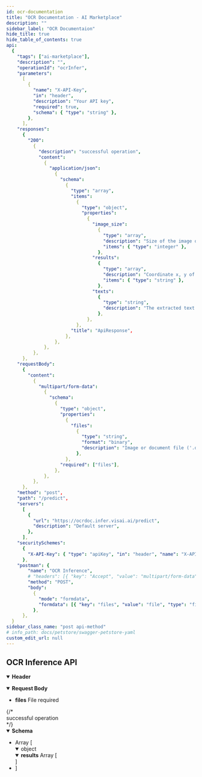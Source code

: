 ```yaml
---
id: ocr-documentation
title: "OCR Documentation - AI Marketplace"
description: ""
sidebar_label: "OCR Documentaion"
hide_title: true
hide_table_of_contents: true
api:
  {
    "tags": ["ai-marketplace"],
    "description": "",
    "operationId": "ocrInfer",
    "parameters":
      [
        {
          "name": "X-API-Key",
          "in": "header",
          "description": "Your API key",
          "required": true,
          "schema": { "type": "string" },
        },
      ],
    "responses":
      {
        "200":
          {
            "description": "successful operation",
            "content":
              {
                "application/json":
                  {
                    "schema":
                      {
                        "type": "array",
                        "items":
                          {
                            "type": "object",
                            "properties":
                              {
                                "image_size":
                                  {
                                    "type": "array",
                                    "description": "Size of the image or document",
                                    "items": { "type": "integer" },
                                  },
                                "results":
                                  {
                                    "type": "array",
                                    "description": "Coordinate x, y of text box",
                                    "items": { "type": "string" },
                                  },
                                "texts":
                                  {
                                    "type": "string",
                                    "description": "The extracted text in each box",
                                  },
                              },
                          },
                        "title": "ApiResponse",
                      },
                  },
              },
          },
      },
    "requestBody":
      {
        "content":
          {
            "multipart/form-data":
              {
                "schema":
                  {
                    "type": "object",
                    "properties":
                      {
                        "files":
                          {
                            "type": "string",
                            "format": "binary",
                            "description": "Image or document file ('.docx', '.pptx', '.pdf', '.jpeg', and '.png')",
                          },
                      },
                    "required": ["files"],
                  },
              },
          },
      },
    "method": "post",
    "path": "/predict",
    "servers":
      [
        {
          "url": "https://ocrdoc.infer.visai.ai/predict",
          "description": "Default server",
        },
      ],
    "securitySchemes":
      {
        "X-API-Key": { "type": "apiKey", "in": "header", "name": "X-API-Key" },
      },
    "postman": {
        "name": "OCR Inference",
        # "headers": [{ "key": "Accept", "value": "multipart/form-data" }],
        "method": "POST",
        "body":
          {
            "mode": "formdata",
            "formdata": [{ "key": "files", "value": "file", "type": "file" }],
          },
      },
  }
sidebar_class_name: "post api-method"
# info_path: docs/petstore/swagger-petstore-yaml
custom_edit_url: null
---
```



## OCR Inference API

<details style={{ marginBottom: "1rem" }} data-collapsed={false} open={true}>
  <summary style={{}}>
    <strong>Header</strong>
  </summary>
  <div>
    <ul>
      <ParamsItem
        className={"paramsItem"}
        param={{
          name: "X-API-Key",
          in: "header",
          description: "Your API key",
          required: true,
          schema: { type: "string" },
        }}
      ></ParamsItem>
    </ul>
  </div>
</details>
<MimeTabs>
  <TabItem label={"multipart/form-data"} value={"multipart/form-data-schema"}>
    <details style={{}} data-collapsed={false} open={true}>
      <summary style={{ textAlign: "left" }}>
        <strong>Request Body</strong>
      </summary>
      <div style={{ textAlign: "left", marginLeft: "1rem" }}></div>
      <ul style={{ marginLeft: "1rem" }}>
        <li>
          <div>
            <strong>files</strong>
            <span style={{ opacity: "0.6" }}> File</span>
            <span
              style={{
                color: "#FA383E",
                marginLeft: "0.25rem",
                fontWeight: "700",
              }}
            >
              required
            </span>
          </div>
        </li>
      </ul>
    </details>
  </TabItem>
</MimeTabs>
<div>
  <ApiTabs>
    <TabItem label={"200"} value={"200"}>
      {/* <div>successful operation</div> */}
      <div>
        <MimeTabs schemaType={"response"}>
          <TabItem label={"application/json"} value={"application/json"}>
            <SchemaTabs>
              <TabItem label={"Schema"} value={"Schema"}>
                <details style={{}} data-collapsed={false} open={true}>
                  <summary style={{ textAlign: "left" }}>
                    <strong>Schema</strong>
                  </summary>
                  <div style={{ textAlign: "left", marginLeft: "1rem" }}></div>
                  <ul style={{ marginLeft: "1rem" }}>
                    <li>
                      <div
                        style={{
                          fontSize: "var(--ifm-code-font-size)",
                          opacity: "0.6",
                          marginLeft: "-.5rem",
                          paddingBottom: ".5rem",
                        }}
                      >
                        Array [
                      </div>
                    </li>
                    <details style={{}} data-collapsed={false} open={true}>
                      <summary style={{}}>
                        <span style={{ opacity: "0.6" }}> object</span>
                      </summary>
                      <div style={{ marginLeft: "1rem" }}>
                        <SchemaItem
                          collapsible={false}
                          name={"image_size"}
                          required={false}
                          schemaName={"integer[]"}
                          qualifierMessage={undefined}
                          schema={{
                            description: "Size of image or document.",
                            title: "image_size",
                          }}
                        ></SchemaItem>
                        <SchemaItem
                          collapsible={false}
                          className={"schemaItem"}
                        >
                          <details style={{}} data-collapsed={false} open={true}>
                            <summary style={{}}>
                              <strong>results</strong>
                              <span style={{ opacity: "0.6" }}> Array [</span>
                            </summary>
                            <div style={{ marginLeft: "1rem" }}>
                              <SchemaItem
                                collapsible={false}
                                name={"0:"}
                                required={false}
                                schemaName={"[[x1, y1], [x2, y2], [x3, y3], [x4, y4]]"}
                                qualifierMessage={undefined}
                                schema={{
                                  type: "array",
                                  description: "4-pixel coordinate x, y of text box.",
                                }}
                              ></SchemaItem>
                              <SchemaItem
                                collapsible={false}
                                name={"1:"}
                                required={false}
                                schemaName={"string"}
                                qualifierMessage={undefined}
                                schema={{
                                  type: "array",
                                  description: "The extracted text in each box.",
                                }}
                              ></SchemaItem>
                            </div>
                            <div
                              style={{
                                fontSize: "var(--ifm-code-font-size)",
                                opacity: "0.6",
                                marginLeft: "-.5rem",
                              }}
                            >
                              ]
                            </div>
                          </details>
                        </SchemaItem>
                        <SchemaItem
                          collapsible={false}
                          name={"texts"}
                          required={false}
                          schemaName={"string"}
                          schema={{
                            description: "Text result of an image or document page.",
                            type: "string",
                            minLength: 1,
                          }}
                        ></SchemaItem>
                      </div>
                    </details>
                    <li>
                      <div
                        style={{
                          fontSize: "var(--ifm-code-font-size)",
                          opacity: "0.6",
                          marginLeft: "-.5rem",
                        }}
                      >
                        ]
                      </div>
                    </li>
                  </ul>
                </details>
              </TabItem>
              <TabItem
                label={"Example (from schema)"}
                value={"Example (from schema)"}
              >
                <ResponseSamples
                  responseExample={
                    `[
  {
    "image_size": [
      95,
      554,
      3
    ],
    "results": [
      [
        [
          [
            32,
            14
          ],
          [
            196,
            14
          ],
          [
            196,
            48
          ],
          [
            32,
            48
          ]
        ],
        "นกกำลังบินออก"
      ],
      [
        [
          [
            80,
            46
          ],
          [
            150,
            46
          ],
          [
            150,
            78
          ],
          [
            80,
            78
          ]
        ],
        "จากรัง"
      ]
    ],
    "texts": "นกกำลังบินออก จากรัง"
  }
]`
                  }
                  language={"json"}
                ></ResponseSamples>
              </TabItem>
            </SchemaTabs>
          </TabItem>
        </MimeTabs>
      </div>
    </TabItem>

  </ApiTabs>
</div>
